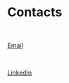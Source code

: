 # Contacts

<br>

[Email](email@email.com)

<br>

[Linkedin](https://www.linkedin.com/in/egiovannini/)